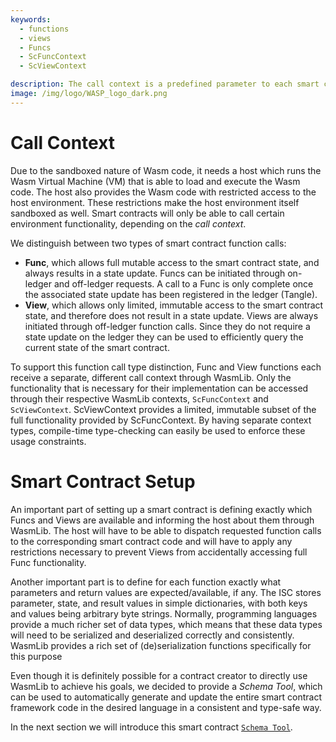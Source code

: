 ```yaml
---
keywords:
  - functions
  - views
  - Funcs
  - ScFuncContext
  - ScViewContext

description: The call context is a predefined parameter to each smart contract function, which allows you to access the functionality that the call environment provides.
image: /img/logo/WASP_logo_dark.png
---
```


# Call Context

Due to the sandboxed nature of Wasm code, it needs a host which runs the Wasm Virtual
Machine (VM) that is able to load and execute the Wasm code. The host also provides the
Wasm code with restricted access to the host environment. These restrictions make the host
environment itself sandboxed as well. Smart contracts will only be able to call certain
environment functionality, depending on the _call context_.

We distinguish between two types of smart contract function calls:

- **Func**, which allows full mutable access to the smart contract state, and always
  results in a state update. Funcs can be initiated through on-ledger and off-ledger
  requests. A call to a Func is only complete once the associated state update has been
  registered in the ledger (Tangle).
- **View**, which allows only limited, immutable access to the smart contract state, and
  therefore does not result in a state update. Views are always initiated through
  off-ledger function calls. Since they do not require a state update on the ledger they
  can be used to efficiently query the current state of the smart contract.

To support this function call type distinction, Func and View functions each receive a
separate, different call context through WasmLib. Only the functionality that is necessary
for their implementation can be accessed through their respective WasmLib contexts,
`ScFuncContext` and `ScViewContext`. ScViewContext provides a limited, immutable subset of
the full functionality provided by ScFuncContext. By having separate context types,
compile-time type-checking can easily be used to enforce these usage constraints.

# Smart Contract Setup

An important part of setting up a smart contract is defining exactly which Funcs and Views
are available and informing the host about them through WasmLib. The host will have to be
able to dispatch requested function calls to the corresponding smart contract code and
will have to apply any restrictions necessary to prevent Views from accidentally accessing
full Func functionality.

Another important part is to define for each function exactly what parameters and return
values are expected/available, if any. The ISC stores parameter, state, and result values
in simple dictionaries, with both keys and values being arbitrary byte strings. Normally,
programming languages provide a much richer set of data types, which means that these data
types will need to be serialized and deserialized correctly and consistently. WasmLib
provides a rich set of (de)serialization functions specifically for this purpose

Even though it is definitely possible for a contract creator to directly use WasmLib to
achieve his goals, we decided to provide a _Schema Tool_, which can be used to
automatically generate and update the entire smart contract framework code in the desired
language in a consistent and type-safe way.

In the next section we will introduce this smart contract [`Schema Tool`](schema.mdx).
